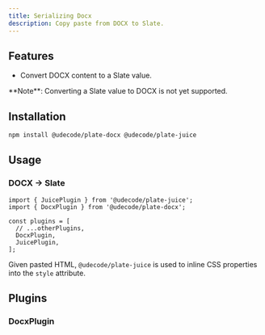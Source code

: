 ```yaml
---
title: Serializing Docx
description: Copy paste from DOCX to Slate.
---
```


<ComponentPreview name="playground-demo" id="docx" />

<PackageInfo>

## Features

- Convert DOCX content to a Slate value.

<Callout className="my-4">
  **Note**: Converting a Slate value to DOCX is not yet supported.
</Callout>

</PackageInfo>

## Installation

```bash
npm install @udecode/plate-docx @udecode/plate-juice
```

## Usage

### DOCX -> Slate

```tsx
import { JuicePlugin } from '@udecode/plate-juice';
import { DocxPlugin } from '@udecode/plate-docx';

const plugins = [
  // ...otherPlugins,
  DocxPlugin,
  JuicePlugin,
];
```

Given pasted HTML, `@udecode/plate-juice` is used to inline CSS properties into the `style` attribute.

## Plugins

### DocxPlugin
